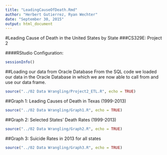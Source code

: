 ```yaml
---
title: "LeadingCauseOfDeath.Rmd"
author: "Herbert Gutierrez, Ryan Wechter"
date: "September 30, 2015"
output: html_document
---
```


#Leading Cause of Death in the United States by State
###CS329E: Project 2



####RStudio Configuration:
```r
sessionInfo()
```


##Loading our data from Oracle Database
From the SQL code we loaded our data in the Oracle Database in which we are now able to call from and use our data frame.
```r
source("../02 Data Wrangling/Project2_ETL.R", echo = TRUE)
```

##Graph 1: Leading Causes of Death in Texas (1999-2013)
```r
source("../02 Data Wrangling/Graph1.R", echo = TRUE)
```

##Graph 2: Selected States' Death Rates (1999-2013)
```r
source("../02 Data Wrangling/Graph2.R", echo = TRUE)
```

##Graph 3: Suicide Rates in 2013 for all states
```r
source("../02 Data Wrangling/Graph3.R", echo = TRUE)
```
